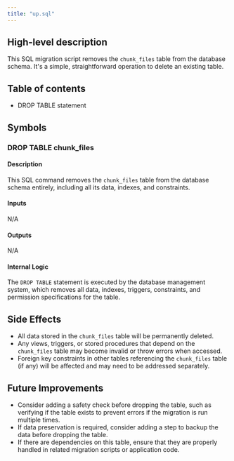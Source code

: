 ```yaml
---
title: "up.sql"
---
```


## High-level description
This SQL migration script removes the `chunk_files` table from the database schema. It's a simple, straightforward operation to delete an existing table.

## Table of contents
- DROP TABLE statement

## Symbols

### DROP TABLE chunk_files
#### Description
This SQL command removes the `chunk_files` table from the database schema entirely, including all its data, indexes, and constraints.

#### Inputs
N/A

#### Outputs
N/A

#### Internal Logic
The `DROP TABLE` statement is executed by the database management system, which removes all data, indexes, triggers, constraints, and permission specifications for the table.

## Side Effects
- All data stored in the `chunk_files` table will be permanently deleted.
- Any views, triggers, or stored procedures that depend on the `chunk_files` table may become invalid or throw errors when accessed.
- Foreign key constraints in other tables referencing the `chunk_files` table (if any) will be affected and may need to be addressed separately.

## Future Improvements
- Consider adding a safety check before dropping the table, such as verifying if the table exists to prevent errors if the migration is run multiple times.
- If data preservation is required, consider adding a step to backup the data before dropping the table.
- If there are dependencies on this table, ensure that they are properly handled in related migration scripts or application code.
